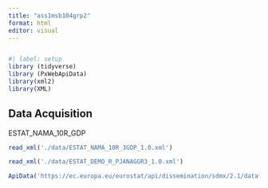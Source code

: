 ```yaml
---
title: "ass1msb104grp2"
format: html
editor: visual
---
```

```r

```

```r
#| label: setup
library (tidyverse)
library (PxWebApiData)
library(xml2)
library(XML)

```

## Data Acquisition

ESTAT_NAMA_10R_GDP

```r
read_xml('./data/ESTAT_NAMA_10R_3GDP_1.0.xml')
```

```r
read_xml('./data/ESTAT_DEMO_R_PJANAGGR3_1.0.xml')
```


```r
ApiData('https://ec.europa.eu/eurostat/api/dissemination/sdmx/2.1/dataflow/ESTAT/nama_10r_3gdp/1.0?references=descendants&detail=referencepartial', returnApiQuery = true)
```


